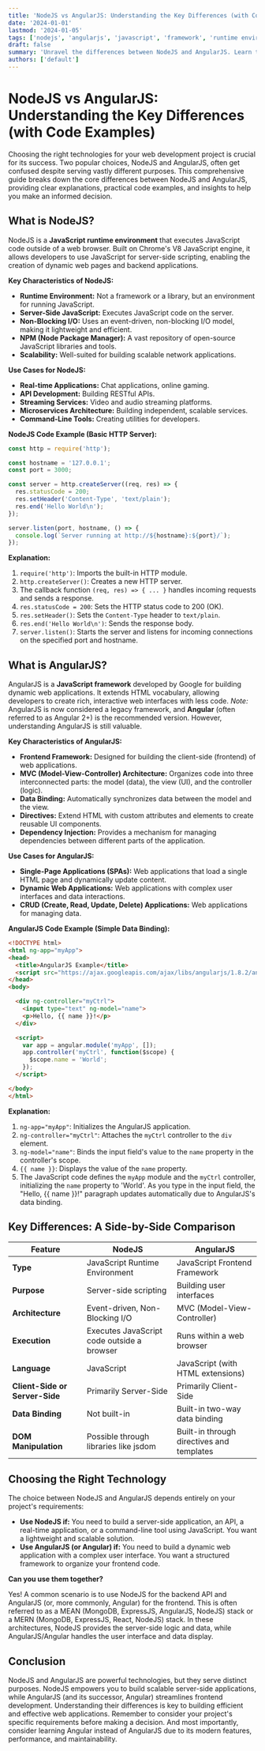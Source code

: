 ```yaml
---
title: 'NodeJS vs AngularJS: Understanding the Key Differences (with Code Examples)'
date: '2024-01-01'
lastmod: '2024-01-05'
tags: ['nodejs', 'angularjs', 'javascript', 'framework', 'runtime environment', 'frontend', 'backend', 'web development']
draft: false
summary: 'Unravel the differences between NodeJS and AngularJS. Learn their core functionalities, use cases, architecture, and see practical code examples to help you choose the right technology for your next web development project.'
authors: ['default']
---
```


# NodeJS vs AngularJS: Understanding the Key Differences (with Code Examples)

Choosing the right technologies for your web development project is crucial for its success. Two popular choices, NodeJS and AngularJS, often get confused despite serving vastly different purposes.  This comprehensive guide breaks down the core differences between NodeJS and AngularJS, providing clear explanations, practical code examples, and insights to help you make an informed decision.

## What is NodeJS?

NodeJS is a **JavaScript runtime environment** that executes JavaScript code outside of a web browser. Built on Chrome's V8 JavaScript engine, it allows developers to use JavaScript for server-side scripting, enabling the creation of dynamic web pages and backend applications.

**Key Characteristics of NodeJS:**

*   **Runtime Environment:** Not a framework or a library, but an environment for running JavaScript.
*   **Server-Side JavaScript:** Executes JavaScript code on the server.
*   **Non-Blocking I/O:** Uses an event-driven, non-blocking I/O model, making it lightweight and efficient.
*   **NPM (Node Package Manager):** A vast repository of open-source JavaScript libraries and tools.
*   **Scalability:**  Well-suited for building scalable network applications.

**Use Cases for NodeJS:**

*   **Real-time Applications:** Chat applications, online gaming.
*   **API Development:** Building RESTful APIs.
*   **Streaming Services:** Video and audio streaming platforms.
*   **Microservices Architecture:** Building independent, scalable services.
*   **Command-Line Tools:** Creating utilities for developers.

**NodeJS Code Example (Basic HTTP Server):**

```javascript
const http = require('http');

const hostname = '127.0.0.1';
const port = 3000;

const server = http.createServer((req, res) => {
  res.statusCode = 200;
  res.setHeader('Content-Type', 'text/plain');
  res.end('Hello World\n');
});

server.listen(port, hostname, () => {
  console.log(`Server running at http://${hostname}:${port}/`);
});
```

**Explanation:**

1.  `require('http')`:  Imports the built-in HTTP module.
2.  `http.createServer()`: Creates a new HTTP server.
3.  The callback function `(req, res) => { ... }` handles incoming requests and sends a response.
4.  `res.statusCode = 200`: Sets the HTTP status code to 200 (OK).
5.  `res.setHeader()`: Sets the `Content-Type` header to `text/plain`.
6.  `res.end('Hello World\n')`: Sends the response body.
7.  `server.listen()`: Starts the server and listens for incoming connections on the specified port and hostname.

## What is AngularJS?

AngularJS is a **JavaScript framework** developed by Google for building dynamic web applications. It extends HTML vocabulary, allowing developers to create rich, interactive web interfaces with less code. *Note:* AngularJS is now considered a legacy framework, and **Angular** (often referred to as Angular 2+) is the recommended version.  However, understanding AngularJS is still valuable.

**Key Characteristics of AngularJS:**

*   **Frontend Framework:** Designed for building the client-side (frontend) of web applications.
*   **MVC (Model-View-Controller) Architecture:**  Organizes code into three interconnected parts: the model (data), the view (UI), and the controller (logic).
*   **Data Binding:** Automatically synchronizes data between the model and the view.
*   **Directives:** Extend HTML with custom attributes and elements to create reusable UI components.
*   **Dependency Injection:**  Provides a mechanism for managing dependencies between different parts of the application.

**Use Cases for AngularJS:**

*   **Single-Page Applications (SPAs):**  Web applications that load a single HTML page and dynamically update content.
*   **Dynamic Web Applications:**  Web applications with complex user interfaces and data interactions.
*   **CRUD (Create, Read, Update, Delete) Applications:** Web applications for managing data.

**AngularJS Code Example (Simple Data Binding):**

```html
<!DOCTYPE html>
<html ng-app="myApp">
<head>
  <title>AngularJS Example</title>
  <script src="https://ajax.googleapis.com/ajax/libs/angularjs/1.8.2/angular.min.js"></script>
</head>
<body>

  <div ng-controller="myCtrl">
    <input type="text" ng-model="name">
    <p>Hello, {{ name }}!</p>
  </div>

  <script>
    var app = angular.module('myApp', []);
    app.controller('myCtrl', function($scope) {
      $scope.name = 'World';
    });
  </script>

</body>
</html>
```

**Explanation:**

1.  `ng-app="myApp"`: Initializes the AngularJS application.
2.  `ng-controller="myCtrl"`:  Attaches the `myCtrl` controller to the `div` element.
3.  `ng-model="name"`:  Binds the input field's value to the `name` property in the controller's scope.
4.  `{{ name }}`:  Displays the value of the `name` property.
5.  The JavaScript code defines the `myApp` module and the `myCtrl` controller, initializing the `name` property to 'World'.  As you type in the input field, the "Hello, {{ name }}!" paragraph updates automatically due to AngularJS's data binding.

## Key Differences: A Side-by-Side Comparison

| Feature          | NodeJS                                   | AngularJS                                  |
| ---------------- | ---------------------------------------- | ------------------------------------------ |
| **Type**         | JavaScript Runtime Environment           | JavaScript Frontend Framework             |
| **Purpose**      | Server-side scripting                     | Building user interfaces                  |
| **Architecture** | Event-driven, Non-Blocking I/O         | MVC (Model-View-Controller)                |
| **Execution**    | Executes JavaScript code outside a browser| Runs within a web browser                   |
| **Language**    | JavaScript                                | JavaScript (with HTML extensions)         |
| **Client-Side or Server-Side** | Primarily Server-Side      | Primarily Client-Side             |
| **Data Binding**  | Not built-in                             | Built-in two-way data binding             |
| **DOM Manipulation** | Possible through libraries like jsdom | Built-in through directives and templates |

## Choosing the Right Technology

The choice between NodeJS and AngularJS depends entirely on your project's requirements:

*   **Use NodeJS if:** You need to build a server-side application, an API, a real-time application, or a command-line tool using JavaScript. You want a lightweight and scalable solution.
*   **Use AngularJS (or Angular) if:** You need to build a dynamic web application with a complex user interface. You want a structured framework to organize your frontend code.

**Can you use them together?**

Yes!  A common scenario is to use NodeJS for the backend API and AngularJS (or, more commonly, Angular) for the frontend. This is often referred to as a MEAN (MongoDB, ExpressJS, AngularJS, NodeJS) stack or a MERN (MongoDB, ExpressJS, React, NodeJS) stack.  In these architectures, NodeJS provides the server-side logic and data, while AngularJS/Angular handles the user interface and data display.

## Conclusion

NodeJS and AngularJS are powerful technologies, but they serve distinct purposes. NodeJS empowers you to build scalable server-side applications, while AngularJS (and its successor, Angular) streamlines frontend development.  Understanding their differences is key to building efficient and effective web applications.  Remember to consider your project's specific requirements before making a decision. And most importantly, consider learning Angular instead of AngularJS due to its modern features, performance, and maintainability.